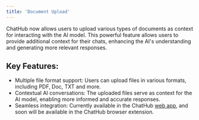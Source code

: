 ```yaml
---
title: 'Document Upload'
---
```


ChatHub now allows users to upload various types of documents as context for interacting with the AI model. This powerful feature allows users to provide additional context for their chats, enhancing the AI's understanding and generating more relevant responses.

## Key Features:

* Multiple file format support: Users can upload files in various formats, including PDF, Doc, TXT and more.
* Contextual AI conversations: The uploaded files serve as context for the AI model, enabling more informed and accurate responses.
* Seamless integration: Currently available in the ChatHub [web app](/introduction#web-app), and soon will be available in the ChatHub browser extension.
